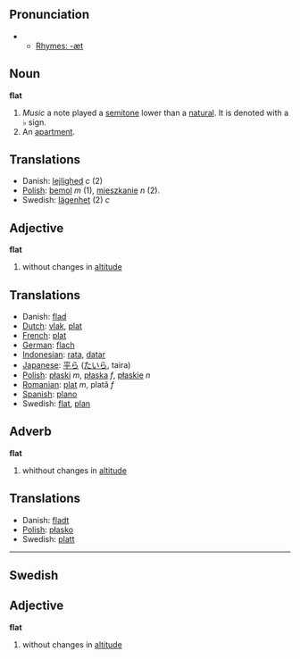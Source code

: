 ==Pronunciation==
**[[Rhymes:English:-æt|Rhymes: -æt]]

== Noun==
'''flat'''

# ''Music'' a note played a [[semitone]] lower than a [[natural]].  It is denoted with a &#9837; sign.
# An [[apartment]].

==Translations==
*Danish: [[lejlighed]] ''c'' (2)
*[[Polish]]: [[bemol]] ''m'' (1), [[mieszkanie]] ''n'' (2).
*Swedish: [[lägenhet]] (2) ''c''

== Adjective ==
'''flat'''

# without changes in [[altitude]]

== Translations ==
*Danish: [[flad]]
*[[Dutch]]: [[vlak]], [[plat]]
*[[French]]: [[plat]]
*[[German]]: [[flach]]
*[[Indonesian]]: [[rata]], [[datar]]
*[[Japanese]]: [[平ら]] ([[たいら]], taira)
*[[Polish]]: [[płaski]] ''m'', [[płaska]] ''f'', [[płaskie]] ''n''
*[[Romanian]]: [[plat]] ''m'', plată ''f''
*[[Spanish]]: [[plano]]
*Swedish: [[flat]], [[plan]]


==Adverb==
'''flat'''

# whithout changes in [[altitude]]

== Translations ==
*Danish: [[fladt]]
*[[Polish]]: [[płasko]]
*Swedish: [[platt]]

----
==Swedish==
== Adjective ==
'''flat'''

# without changes in [[altitude]]